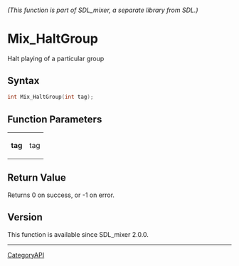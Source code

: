 ====== (This function is part of SDL_mixer, a separate library from SDL.) ======
= Mix_HaltGroup =

Halt playing of a particular group 

== Syntax ==

<syntaxhighlight lang='c'>
int Mix_HaltGroup(int tag);
</syntaxhighlight>

== Function Parameters ==

{|
|'''tag'''
|tag
|}

== Return Value ==

Returns 0 on success, or -1 on error.

== Version ==

This function is available since SDL_mixer 2.0.0.

----
[[CategoryAPI]]


